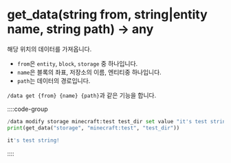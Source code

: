 # get_data(string from, string|entity name, string path) -> any

해당 위치의 데이터를 가져옵니다.

- `from`은 `entity`, `block`, `storage` 중 하나입니다.
- `name`은 블록의 좌표, 저장소의 이름, 엔티티중 하나입니다.
- `path`는 데이터의 경로입니다.

`/data get {from} {name} {path}`과 같은 기능을 합니다.

::::code-group

```python [get.planet]
/data modify storage minecraft:test test_dir set value "it's test string!"
print(get_data("storage", "minecraft:test", "test_dir"))
```

```python [결과]
it's test string!
```

::::
